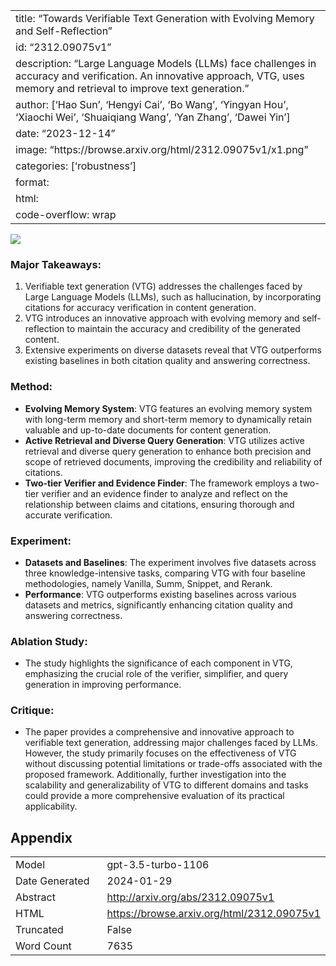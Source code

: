 
---
title: "Towards Verifiable Text Generation with Evolving Memory and Self-Reflection"
id: "2312.09075v1"
description: "Large Language Models (LLMs) face challenges in accuracy and verification. An innovative approach, VTG, uses memory and retrieval to improve text generation."
author: ['Hao Sun', 'Hengyi Cai', 'Bo Wang', 'Yingyan Hou', 'Xiaochi Wei', 'Shuaiqiang Wang', 'Yan Zhang', 'Dawei Yin']
date: "2023-12-14"
image: "https://browse.arxiv.org/html/2312.09075v1/x1.png"
categories: ['robustness']
format:
  html:
    code-overflow: wrap
---

![](https://browse.arxiv.org/html/2312.09075v1/x1.png)

### Major Takeaways:
1. Verifiable text generation (VTG) addresses the challenges faced by Large Language Models (LLMs), such as hallucination, by incorporating citations for accuracy verification in content generation.
2. VTG introduces an innovative approach with evolving memory and self-reflection to maintain the accuracy and credibility of the generated content.
3. Extensive experiments on diverse datasets reveal that VTG outperforms existing baselines in both citation quality and answering correctness.

### Method:
- **Evolving Memory System**: VTG features an evolving memory system with long-term memory and short-term memory to dynamically retain valuable and up-to-date documents for content generation.
- **Active Retrieval and Diverse Query Generation**: VTG utilizes active retrieval and diverse query generation to enhance both precision and scope of retrieved documents, improving the credibility and reliability of citations.
- **Two-tier Verifier and Evidence Finder**: The framework employs a two-tier verifier and an evidence finder to analyze and reflect on the relationship between claims and citations, ensuring thorough and accurate verification.

### Experiment:
- **Datasets and Baselines**: The experiment involves five datasets across three knowledge-intensive tasks, comparing VTG with four baseline methodologies, namely Vanilla, Summ, Snippet, and Rerank.
- **Performance**: VTG outperforms existing baselines across various datasets and metrics, significantly enhancing citation quality and answering correctness.

### Ablation Study:
- The study highlights the significance of each component in VTG, emphasizing the crucial role of the verifier, simplifier, and query generation in improving performance.

### Critique:
- The paper provides a comprehensive and innovative approach to verifiable text generation, addressing major challenges faced by LLMs. However, the study primarily focuses on the effectiveness of VTG without discussing potential limitations or trade-offs associated with the proposed framework. Additionally, further investigation into the scalability and generalizability of VTG to different domains and tasks could provide a more comprehensive evaluation of its practical applicability.

## Appendix

|          |          |
|----------|----------|
| Model     | gpt-3.5-turbo-1106       |
| Date Generated     | 2024-01-29       |
| Abstract | [http://arxiv.org/abs/2312.09075v1](http://arxiv.org/abs/2312.09075v1)        |
| HTML     | [https://browse.arxiv.org/html/2312.09075v1](https://browse.arxiv.org/html/2312.09075v1)       |
| Truncated       | False       |
| Word Count       | 7635       |